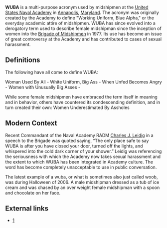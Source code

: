 '''WUBA''' is a multi-purpose acronym used by midshipmen at the [[United States Naval Academy]] in [[Annapolis]], [[Maryland]].  The acronym was originally created by the Academy to define "Working Uniform, Blue Alpha," or the everyday academic attire of midshipmen.  WUBA has since evolved into a derogatory term used to describe female midshipman since the inception of women into the [[Brigade of Midshipmen]] in 1977.  Its use has become an issue of great controversy at the Academy and has contributed to cases of sexual harassment.  

==Definitions==
The following have all come to define WUBA:

Woman Used By All - 
White Uniform, Big Ass - 
When Unfed Becomes Angry - 
Women with Unusually Big Asses -

While some female midshipmen have embraced the term itself in meaning and in behavior, others have countered its condescending definition, and in turn created their own:  Women Underestimated By Assholes

==Modern Context==
Recent Commandant of the Naval Academy RADM [[Charles J. Leidig]] in a speech to the Brigade was quoted saying, “The only place safe to say WUBA is after you have closed your door, turned off the lights, and whispered into the cold dark corner of your shower.” Leidig was referencing the seriousness with which the Academy now takes sexual harassment and the extent to which WUBA has been integrated in Academy culture.  The word has become completely unacceptable to use in public conversation.

The latest example of a wuba, or what is sometimes also just called woob, was during Halloween of 2006. A male midshipman dressed as a tub of ice cream and was chased by an over weight female midshipman with a spoon and chocolate on her face.

==External links==
*[http://www.usna.edu]
{{Uncategorized|date=April 2007}}